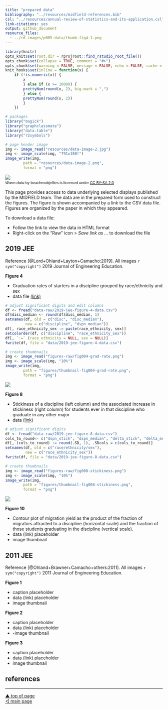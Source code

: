 ```yaml
---
title: "prepared data"
bibliography: "../resources/midfield-references.bib"
csl: "../resources/annual-review-of-statistics-and-its-application.csl"
link-citations: yes
output: github_document
resource_files:
  - ../rd_images/p005-data/thumb-fig4-1.png
---
```



```r
library(knitr)
opts_knit$set(root.dir = rprojroot::find_rstudio_root_file())
opts_chunk$set(collapse = TRUE, comment = "#>")
opts_chunk$set(warning = FALSE, message = FALSE, echo = FALSE, cache = FALSE) 
knit_hooks$set(inline = function(x) {
	if (!is.numeric(x)) { 
		x 
		} else if (x >= 10000) { 
		prettyNum(round(x, 2), big.mark = ",")
		} else {
		prettyNum(round(x, 2))
		}
	})
```

```r
# packages
library("magick")
library("graphclassmate")
library("data.table")
library("r2symbols")
```

```r
# page header image
img <- image_read("resources/data-image-2.jpg")
img <- image_scale(img, "791x180!")
image_write(img,
        path = "resources/data-image-2.png",
        format = "png")
```

![](../resources/data-image-2.png)
<small>
<br>
<i>Warm data</i> by beachmobjellies is licensed under <a href="https://creativecommons.org/licenses/by-sa/2.0/legalcode">CC BY-SA 2.0</a>
<br>
</small>

This page provides access to data underlying selected displays published by the MIDFIELD team. The data are in the prepared form used to construct the figures. The figure is shown accompanied by a link to the CSV data file. Figures are organized by the paper in which they appeared. 

To download a data file: 

- Follow the link to view the data in HTML format 
- Right-click on the "Raw" icon > *Save link as ...* to download the file 





## 2019 JEE

Reference [@Lord+Ohland+Layton+Camacho:2019]. All images `r sym("copyright")` 2019 Journal of Engineering Education. 

**Figure 4**

- Graduation rates of starters in a discipline grouped by race/ethnicity and sex 
- data file [(link)](../data/2019-jee-figure-4-data.csv) 

```r
# adjust significant digits and edit columns
df <- fread("data-raw/2019-jee-figure-4-data.csv")
df$disc_median <- round(df$disc_median, 1)
setnames(df, old = c("disc", "disc_median"), 
         new = c("discipline", "dspn_median"))
df[, race_ethnicity_sex := paste(race_ethnicity, sex)]
setcolorder(df, c("discipline", "race_ethnicity_sex"))
df[, `:=` (race_ethnicity = NULL, sex = NULL)]
fwrite(df, file = "data/2019-jee-figure-4-data.csv")
```

```r
# create thumbnails
img <- image_read("figures-raw/fig004-grad-rate.png")
img <- image_scale(img, "10%")
image_write(img,
        path = "figures/thumbnail-fig004-grad-rate.png",
        format = "png")
```

![](../figures/thumbnail-fig004-grad-rate.png)




**Figure 8**

- Stickiness of a discipline (left column) and the associated increase in stickiness (right column) for students ever in that discipline who graduate in any other major 
- data [(link)](../data/2019-jee-figure-8-data.csv) 


```r
# adjust significant digits 
df <- fread("data-raw/2019-jee-figure-8-data.csv")
cols_to_round<- c("dspn_stick", "dspn_median", "delta_stick", "delta_median")
df[, (cols_to_round) := round(.SD, 1), .SDcols = c(cols_to_round)]
setnames(df, old = c("race/ethnicity/sex"), 
         new = c("race_ethnicity_sex"))
fwrite(df, file = "data/2019-jee-figure-8-data.csv")
```

```r
# create thumbnails
img <- image_read("figures-raw/fig008-stickiness.png")
img <- image_scale(img, "10%")
image_write(img,
        path = "figures/thumbnail-fig008-stickiness.png",
        format = "png")
```

![](../figures/thumbnail-fig008-stickiness.png)


**Figure 10**

- Contour plot of migration yield as the product of the fraction of migrators attracted to a discipline (horizontal scale) and the fraction of those students graduating in the discipline (vertical scale).
- data (link) placeholder
- image thumbnail





## 2011 JEE

Reference [@Ohland+Brawner+Camacho+others:2011]. All images `r sym("copyright")` 2011 Journal of Engineering Education. 

**Figure 1**

- caption placeholder
- data (link) placeholder
- image thumbnail

**Figure 2**

- caption placeholder
- data (link) placeholder
- -image thumbnail

**Figure 3**

- caption placeholder
- data (link) placeholder
- image thumbnail











## references

<div id="refs"></div>



***
<a href="#top">&#9650; top of page</a>    
[&#9665; main page](../README.md)
